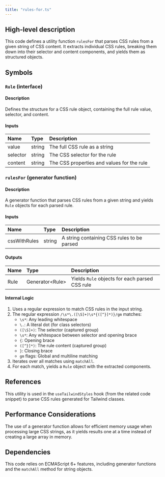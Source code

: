 ```yaml
---
title: "rules-for.ts"
---
```


## High-level description
This code defines a utility function `rulesFor` that parses CSS rules from a given string of CSS content. It extracts individual CSS rules, breaking them down into their selector and content components, and yields them as structured objects.

## Symbols

### `Rule` (interface)
#### Description
Defines the structure for a CSS rule object, containing the full rule value, selector, and content.

#### Inputs
| Name | Type | Description |
|:-----|:-----|:------------|
| value | string | The full CSS rule as a string |
| selector | string | The CSS selector for the rule |
| content | string | The CSS properties and values for the rule |

### `rulesFor` (generator function)
#### Description
A generator function that parses CSS rules from a given string and yields `Rule` objects for each parsed rule.

#### Inputs
| Name | Type | Description |
|:-----|:-----|:------------|
| cssWithRules | string | A string containing CSS rules to be parsed |

#### Outputs
| Name | Type | Description |
|:-----|:-----|:------------|
| Rule | Generator&lt;Rule&gt; | Yields `Rule` objects for each parsed CSS rule |

#### Internal Logic
1. Uses a regular expression to match CSS rules in the input string.
2. The regular expression `/\s*\.([\S]+)\s*{([^}]*)}/gm` matches:
   - `\s*`: Any leading whitespace
   - `\.`: A literal dot (for class selectors)
   - `([\S]+)`: The selector (captured group)
   - `\s*`: Any whitespace between selector and opening brace
   - `{`: Opening brace
   - `([^}]*)`: The rule content (captured group)
   - `}`: Closing brace
   - `gm` flags: Global and multiline matching
3. Iterates over all matches using `matchAll`.
4. For each match, yields a `Rule` object with the extracted components.

## References
This utility is used in the `useTailwindStyles` hook (from the related code snippet) to parse CSS rules generated for Tailwind classes.

## Performance Considerations
The use of a generator function allows for efficient memory usage when processing large CSS strings, as it yields results one at a time instead of creating a large array in memory.

## Dependencies
This code relies on ECMAScript 6+ features, including generator functions and the `matchAll` method for string objects.